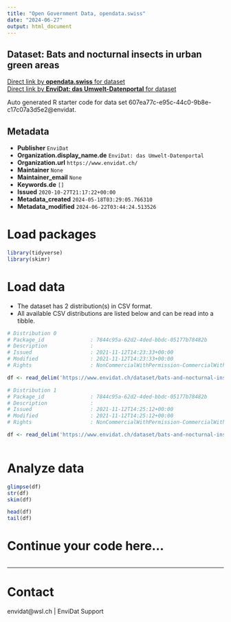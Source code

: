 ```yaml
---
title: "Open Government Data, opendata.swiss"
date: "2024-06-27"
output: html_document
---
```


## Dataset: Bats and nocturnal insects in urban green areas



[Direct link by **opendata.swiss** for dataset](https://opendata.swiss/de/dataset/bats-and-nocturnal-insects-in-urban-green-areas)<br>
[Direct link by **EnviDat: das Umwelt-Datenportal** for dataset](https://www.envidat.ch/#/metadata/bats-and-nocturnal-insects-in-urban-green-areas)

Auto generated R starter code for data set 607ea77c-e95c-44c0-9b8e-c17c07a3d5e2@envidat.

## Metadata

- **Publisher** `EnviDat`
- **Organization.display_name.de** `EnviDat: das Umwelt-Datenportal`
- **Organization.url** `https://www.envidat.ch/`
- **Maintainer** `None`
- **Maintainer_email** `None`
- **Keywords.de** `[]`
- **Issued** `2020-10-27T21:17:22+00:00`
- **Metadata_created** `2024-05-18T03:29:05.766310`
- **Metadata_modified** `2024-06-22T03:44:24.513526`


# Load packages

```r

library(tidyverse)
library(skimr)

```

# Load data

-   The dataset has 2 distribution(s) in CSV format.
-   All available CSV distributions are listed below and can be read into a tibble.

```r

# Distribution 0
# Package_id               : 7844c95a-62d2-4ded-bbdc-05177b78482b
# Description              : 
# Issued                   : 2021-11-12T14:23:33+00:00
# Modified                 : 2021-11-12T14:23:33+00:00
# Rights                   : NonCommercialWithPermission-CommercialWithPermission-ReferenceRequired

df <- read_delim('https://www.envidat.ch/dataset/bats-and-nocturnal-insects-in-urban-green-areas/resource/0739a2ad-9dba-4fd9-aa5d-906234917ec0')

# Distribution 1
# Package_id               : 7844c95a-62d2-4ded-bbdc-05177b78482b
# Description              : 
# Issued                   : 2021-11-12T14:25:12+00:00
# Modified                 : 2021-11-12T14:25:12+00:00
# Rights                   : NonCommercialWithPermission-CommercialWithPermission-ReferenceRequired

df <- read_delim('https://www.envidat.ch/dataset/bats-and-nocturnal-insects-in-urban-green-areas/resource/94de18a6-f835-42fd-ab2c-218c050a5f7a')



```

# Analyze data

```r

glimpse(df)
str(df)
skim(df)

head(df)
tail(df)

```

# Continue your code here...

```r

```

------------------------------------------------------------------------

# Contact

envidat@wsl.ch | EnviDat Support
